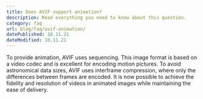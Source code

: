 ```yaml
---
title: Does AVIF support animation?
description: Read everything you need to know about this question.
category: faq
url: blog/faq/avif-animation/
datePublished: 18.11.21
dateModified: 18.11.21
---
```


To provide animation, AVIF uses sequencing. This image format is based on a video codec and is excellent for encoding motion pictures. To avoid astronomical data sizes, AVIF uses interframe compression, where only the differences between frames are encoded. It is now possible to achieve the fidelity and resolution of videos in animated images while maintaining the ease of delivery.
